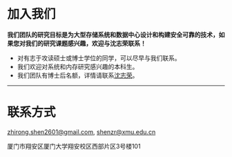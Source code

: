 # 加入我们

**我们团队的研究目标是为大型存储系统和数据中心设计和构建安全可靠的技术，如果您对我们的研究课题感兴趣，欢迎与沈志荣联系！**

- 对有志于攻读硕士或博士学位的同学，可以尽早与我们联系。
- 我们欢迎对系统和内存研究感兴趣的本科生。
- 我们团队有博士后名额，详情请联系[沈志荣](mailto:zhirong.shen2601@gmail.com)。

---

# 联系方式

<EmailIcon /> zhirong.shen2601@gmail.com, shenzr@xmu.edu.cn

<PositionIcon /> 厦门市翔安区厦门大学翔安校区西部片区3号楼101